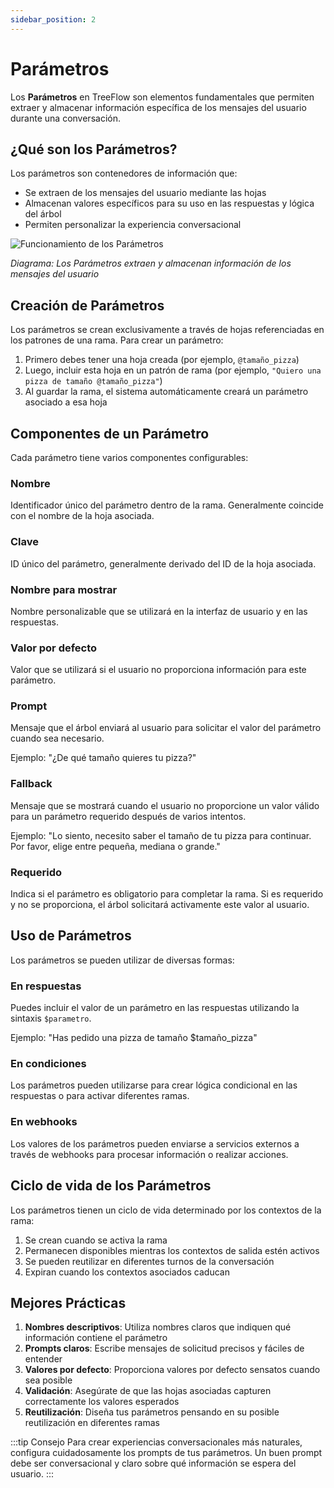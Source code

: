 ```yaml
---
sidebar_position: 2
---
```


# Parámetros

Los **Parámetros** en TreeFlow son elementos fundamentales que permiten extraer y almacenar información específica de los mensajes del usuario durante una conversación.

## ¿Qué son los Parámetros?

Los parámetros son contenedores de información que:

- Se extraen de los mensajes del usuario mediante las hojas
- Almacenan valores específicos para su uso en las respuestas y lógica del árbol
- Permiten personalizar la experiencia conversacional

![Funcionamiento de los Parámetros](/img/docs/parametros_funcionamiento.svg)

*Diagrama: Los Parámetros extraen y almacenan información de los mensajes del usuario*

## Creación de Parámetros

Los parámetros se crean exclusivamente a través de hojas referenciadas en los patrones de una rama. Para crear un parámetro:

1. Primero debes tener una hoja creada (por ejemplo, `@tamaño_pizza`)
2. Luego, incluir esta hoja en un patrón de rama (por ejemplo, `"Quiero una pizza de tamaño @tamaño_pizza"`)
3. Al guardar la rama, el sistema automáticamente creará un parámetro asociado a esa hoja

## Componentes de un Parámetro

Cada parámetro tiene varios componentes configurables:

### Nombre

Identificador único del parámetro dentro de la rama. Generalmente coincide con el nombre de la hoja asociada.

### Clave

ID único del parámetro, generalmente derivado del ID de la hoja asociada.

### Nombre para mostrar

Nombre personalizable que se utilizará en la interfaz de usuario y en las respuestas.

### Valor por defecto

Valor que se utilizará si el usuario no proporciona información para este parámetro.

### Prompt

Mensaje que el árbol enviará al usuario para solicitar el valor del parámetro cuando sea necesario.

Ejemplo: "¿De qué tamaño quieres tu pizza?"

### Fallback

Mensaje que se mostrará cuando el usuario no proporcione un valor válido para un parámetro requerido después de varios intentos.

Ejemplo: "Lo siento, necesito saber el tamaño de tu pizza para continuar. Por favor, elige entre pequeña, mediana o grande."

### Requerido

Indica si el parámetro es obligatorio para completar la rama. Si es requerido y no se proporciona, el árbol solicitará activamente este valor al usuario.

## Uso de Parámetros

Los parámetros se pueden utilizar de diversas formas:

### En respuestas

Puedes incluir el valor de un parámetro en las respuestas utilizando la sintaxis `$parametro`.

Ejemplo: "Has pedido una pizza de tamaño $tamaño_pizza"

### En condiciones

Los parámetros pueden utilizarse para crear lógica condicional en las respuestas o para activar diferentes ramas.

### En webhooks

Los valores de los parámetros pueden enviarse a servicios externos a través de webhooks para procesar información o realizar acciones.

## Ciclo de vida de los Parámetros

Los parámetros tienen un ciclo de vida determinado por los contextos de la rama:

1. Se crean cuando se activa la rama
2. Permanecen disponibles mientras los contextos de salida estén activos
3. Se pueden reutilizar en diferentes turnos de la conversación
4. Expiran cuando los contextos asociados caducan

## Mejores Prácticas

1. **Nombres descriptivos**: Utiliza nombres claros que indiquen qué información contiene el parámetro
2. **Prompts claros**: Escribe mensajes de solicitud precisos y fáciles de entender
3. **Valores por defecto**: Proporciona valores por defecto sensatos cuando sea posible
4. **Validación**: Asegúrate de que las hojas asociadas capturen correctamente los valores esperados
5. **Reutilización**: Diseña tus parámetros pensando en su posible reutilización en diferentes ramas

:::tip Consejo
Para crear experiencias conversacionales más naturales, configura cuidadosamente los prompts de tus parámetros. Un buen prompt debe ser conversacional y claro sobre qué información se espera del usuario.
:::
